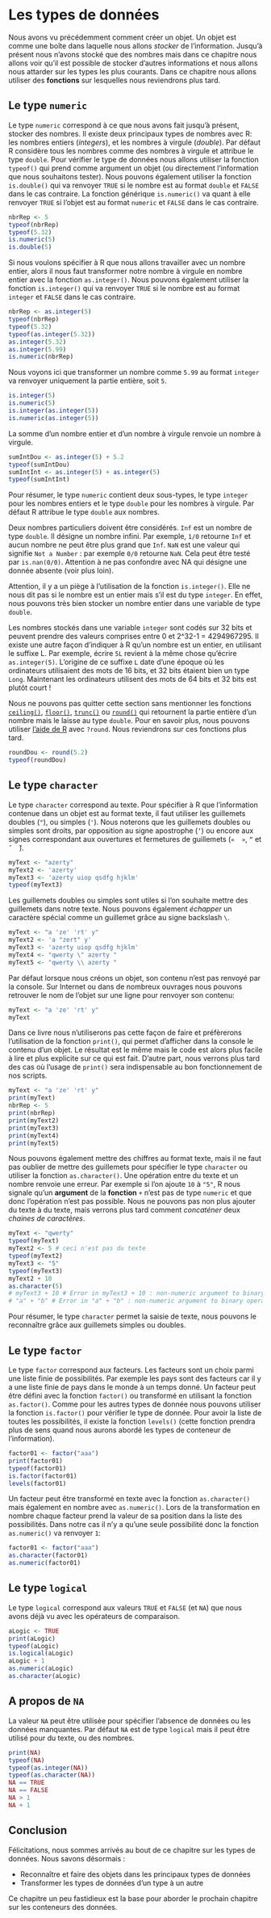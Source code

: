 # Les types de données {#dataType1}

Nous avons vu précédemment comment créer un objet. Un objet est comme une boîte dans laquelle nous allons *stocker* de l'information. Jusqu'à présent nous n'avons stocké que des nombres mais dans ce chapitre nous allons voir qu'il est possible de stocker d'autres informations et nous allons nous attarder sur les types les plus courants. Dans ce chapitre nous allons utiliser des **fonctions** sur lesquelles nous reviendrons plus tard. 

## Le type `numeric`

Le type `numeric` correspond à ce que nous avons fait jusqu'à présent, stocker des nombres. Il existe deux principaux types de nombres avec R: les nombres entiers (*integers*), et les nombres à virgule (*double*). Par défaut R considère tous les nombres comme des nombres à virgule et attribue le type `double`.
Pour vérifier le type de données nous allons utiliser la fonction `typeof()` qui prend comme argument un objet (ou directement l'information que nous souhaitons tester). Nous pouvons également utiliser la fonction `is.double()` qui va renvoyer `TRUE` si le nombre est au format `double` et `FALSE` dans le cas contraire. La fonction générique `is.numeric()` va quant à elle renvoyer `TRUE` si l'objet est au format `numeric` et `FALSE` dans le cas contraire.

```r
nbrRep <- 5
typeof(nbrRep)
typeof(5.32)
is.numeric(5)
is.double(5)
```

Si nous voulons spécifier à R que nous allons travailler avec un nombre entier, alors il nous faut transformer notre nombre à virgule en nombre entier avec la fonction `as.integer()`. Nous pouvons également utiliser la fonction `is.integer()` qui va renvoyer `TRUE` si le nombre est au format `integer` et `FALSE` dans le cas contraire.

```r
nbrRep <- as.integer(5)
typeof(nbrRep)
typeof(5.32)
typeof(as.integer(5.32))
as.integer(5.32)
as.integer(5.99)
is.numeric(nbrRep)
```

Nous voyons ici que transformer un nombre comme `5.99` au format `integer` va renvoyer uniquement la partie entière, soit `5`.

```r
is.integer(5)
is.numeric(5)
is.integer(as.integer(5))
is.numeric(as.integer(5))
```

La somme d'un nombre entier et d'un nombre à virgule renvoie un nombre à virgule.

```r
sumIntDou <- as.integer(5) + 5.2
typeof(sumIntDou)
sumIntInt <- as.integer(5) + as.integer(5)
typeof(sumIntInt)
```

Pour résumer, le type `numeric` contient deux sous-types, le type `integer` pour les nombres entiers et le type `double` pour les nombres à virgule. Par défaut R attribue le type `double` aux nombres.

Deux nombres particuliers doivent être considérés. `Inf` est un nombre de type `double`. Il désigne un nombre infini. Par exemple, `1/0` retourne `Inf` et aucun nombre ne peut être plus grand que `Inf`. `NaN` est une valeur qui signifie `Not a Number` : par exemple `0/0` retourne `NaN`. Cela peut être testé par `is.nan(0/0)`. Attention à ne pas confondre avec NA qui désigne une donnée absente (voir plus loin).

Attention, il y a un piège à l'utilisation de la fonction `is.integer()`. Elle ne nous dit pas si le nombre est un entier mais s'il est du type `integer`. En effet, nous pouvons très bien stocker un nombre entier dans une variable de type `double`.

Les nombres stockés dans une variable `integer` sont codés sur 32 bits et peuvent prendre des valeurs comprises entre 0 et 2^32-1 = 4294967295. Il existe une autre façon d'indiquer à R qu'un nombre est un entier, en utilisant le suffixe L. Par exemple, écrire `5L` revient à la même chose qu'écrire `as.integer(5)`. L'origine de ce suffixe `L` date d'une époque où les ordinateurs utilisaient des mots de 16 bits, et 32 bits étaient bien un type `Long`. Maintenant les ordinateurs utilisent des mots de 64 bits et 32 bits est plutôt court !

Nous ne pouvons pas quitter cette section sans mentionner les fonctions [`ceiling()`](#l015round), [`floor()`](#l015round), [`trunc()`](#l015round) ou [`round()`](#l015round) qui retournent la partie entière d'un nombre mais le laisse au type `double`. Pour en savoir plus, nous pouvons utiliser [l'aide de R](#l015help) avec `?round`. Nous reviendrons sur ces fonctions plus tard.

```r
roundDou <- round(5.2)
typeof(roundDou)
```

## Le type `character`

Le type `character` correspond au texte. Pour spécifier à R que l'information contenue dans un objet est au format texte, il faut utiliser les guillemets doubles (`"`), ou simples (`'`). Nous noterons que les guillemets doubles ou simples sont droits, par opposition au signe apostrophe (`‘`) ou encore aux signes correspondant aux ouvertures et fermetures de guillemets (`«  »`, `ˮ` et `˝  ̏`).

```r
myText <- "azerty"
myText2 <- 'azerty'
myText3 <- 'azerty uiop qsdfg hjklm'
typeof(myText3)
```

Les guillemets doubles ou simples sont utiles si l'on souhaite mettre des guillemets dans notre texte. Nous pouvons également *échapper* un caractère spécial comme un guillemet grâce au signe backslash `\`.

```r
myText <- "a 'ze' 'rt' y"
myText2 <- 'a "zert" y'
myText3 <- 'azerty uiop qsdfg hjklm'
myText4 <- "qwerty \" azerty "
myText5 <- "qwerty \\ azerty "
```

Par défaut lorsque nous créons un objet, son contenu n'est pas renvoyé par la console. Sur Internet ou dans de nombreux ouvrages nous pouvons retrouver le nom de l'objet sur une ligne pour renvoyer son contenu:

```r
myText <- "a 'ze' 'rt' y"
myText
```

Dans ce livre nous n'utiliserons pas cette façon de faire et préfèrerons l'utilisation de la fonction `print()`, qui permet d'afficher dans la console le contenu d'un objet. Le résultat est le même mais le code est alors plus facile à lire et plus explicite sur ce qui est fait. D'autre part, nous verrons plus tard des cas où l'usage de `print()` sera indispensable au bon fonctionnement de nos scripts.

```r
myText <- "a 'ze' 'rt' y"
print(myText)
nbrRep <- 5
print(nbrRep)
print(myText2)
print(myText3)
print(myText4)
print(myText5)
```

Nous pouvons également mettre des chiffres au format texte, mais il ne faut pas oublier de mettre des guillemets pour spécifier le type `character` ou utiliser la fonction `as.character()`. Une opération entre du texte et un nombre renvoie une erreur. Par exemple si l'on ajoute `10` à `"5"`, R nous signale qu'un **argument** de la **fonction** `+` n'est pas de type `numeric` et que donc l'opération n'est pas possible. Nous ne pouvons pas non plus ajouter du texte à du texte, mais verrons plus tard comment *concaténer* deux *chaines de caractères*.

```r
myText <- "qwerty"
typeof(myText)
myText2 <- 5 # ceci n'est pas du texte
typeof(myText2)
myText3 <- "5"
typeof(myText3)
myText2 + 10
as.character(5)
# myText3 + 10 # Error in myText3 + 10 : non-numeric argument to binary operator
# "a" + "b" # Error in "a" + "b" : non-numeric argument to binary operator
```

Pour résumer, le type `character` permet la saisie de texte, nous pouvons le reconnaître grâce aux guillemets simples ou doubles. 

## Le type `factor`

Le type `factor` correspond aux facteurs. Les facteurs sont un choix parmi une liste finie de possibilités. Par exemple les pays sont des facteurs car il y a une liste finie de pays dans le monde à un temps donné. Un facteur peut être défini avec la fonction `factor()` ou transformé en utilisant la fonction `as.factor()`. Comme pour les autres types de donnée nous pouvons utiliser la fonction `is.factor()` pour vérifier le type de donnée. Pour avoir la liste de toutes les possibilités, il existe la fonction `levels()` (cette fonction prendra plus de sens quand nous aurons abordé les types de conteneur de l'information).

```r
factor01 <- factor("aaa")
print(factor01)
typeof(factor01)
is.factor(factor01)
levels(factor01)
```

Un facteur peut être transformé en texte avec la fonction `as.character()` mais également en nombre avec `as.numeric()`. Lors de la transformation en nombre chaque facteur prend la valeur de sa position dans la liste des possibilités. Dans notre cas il n'y a qu'une seule possibilité donc la fonction `as.numeric()` va renvoyer `1`:

```r
factor01 <- factor("aaa")
as.character(factor01)
as.numeric(factor01)
```

## Le type `logical` {#l013logi}

Le type `logical` correspond aux valeurs `TRUE` et `FALSE` (et `NA`) que nous avons déjà vu avec les opérateurs de comparaison. 

```r
aLogic <- TRUE
print(aLogic)
typeof(aLogic)
is.logical(aLogic)
aLogic + 1
as.numeric(aLogic)
as.character(aLogic)
```

## A propos de `NA`

La valeur `NA` peut être utilisée pour spécifier l'absence de données ou les données manquantes. Par défaut `NA` est de type `logical` mais il peut être utilisé pour du texte, ou des nombres.

```r
print(NA)
typeof(NA)
typeof(as.integer(NA))
typeof(as.character(NA))
NA == TRUE
NA == FALSE
NA > 1
NA + 1
```

## Conclusion

Félicitations, nous sommes arrivés au bout de ce chapitre sur les types de données. Nous savons désormais :

* Reconnaître et faire des objets dans les principaux types de données
* Transformer les types de données d'un type à un autre

Ce chapitre un peu fastidieux est la base pour aborder le prochain chapitre sur les conteneurs des données.
